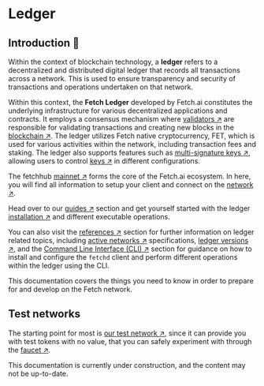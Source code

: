 
# Ledger

## Introduction 🚀

Within the context of blockchain technology, a **ledger** refers to a decentralized and distributed digital ledger that records all transactions across a network. This is used to ensure transparency and security of transactions and operations undertaken on that network.

Within this context, the **Fetch Ledger** developed by Fetch.ai constitutes the underlying infrastructure for various decentralized applications and contracts. It employs a consensus mechanism where [validators ↗️](/concepts/fetch-network/ledger/validators) are responsible for validating transactions and creating new blocks in the [blockchain ↗️](/concepts/fetch-network/ledger/validators#overview-blockchains-consensus-and-validators). The ledger utilizes Fetch native cryptocurrency, FET, which is used for various activities within the network, including transaction fees and staking. The ledger also supports features such as [multi-signature keys ↗️](/guides/fetch-network/ledger/cli/multisig-keys), allowing users to control [keys ↗️](/guides/fetch-network/ledger/cli/keys) in different configurations.

The fetchhub [mainnet ↗️](/concepts/fetch-network/ledger/validators#test-network-testnet-vs-main-network-mainnet) forms the core of the Fetch.ai ecosystem. In here, you will find all information to setup your client and connect on the [network ↗️](/references/fetch-network/ledger/active-networks).

Head over to our [guides ↗️](/guides) section and get yourself started with the ledger [installation ↗️](/guides/fetch-network/ledger/installation) and different executable operations.

You can also visit the [references ↗️](/references) section for further information on ledger related topics, including [active networks ↗️](/references/fetch-network/ledger/active-networks) specifications, [ledger versions ↗️](/references/fetch-network/ledger/versions), and the [Command Line Interface (CLI) ↗️](/guides/fetch-network/ledger/cli/intro) section for guidance on how to install and configure the `fetchd` client and perform different operations within the ledger using the CLI.

This documentation covers the things you need to know in order to prepare for and develop on the Fetch network.

## Test networks

The starting point for most is [our test network ↗️](/references/fetch-network/ledger/active-networks#test-nets), since it can provide you with test tokens with no value, that you can safely experiment with through the [faucet ↗️](/guides/fetch-network/ledger/faucet).

<Callout type="warning" emoji="⚠️">
  This documentation is currently under construction, and the content may not be up-to-date.
</Callout>
